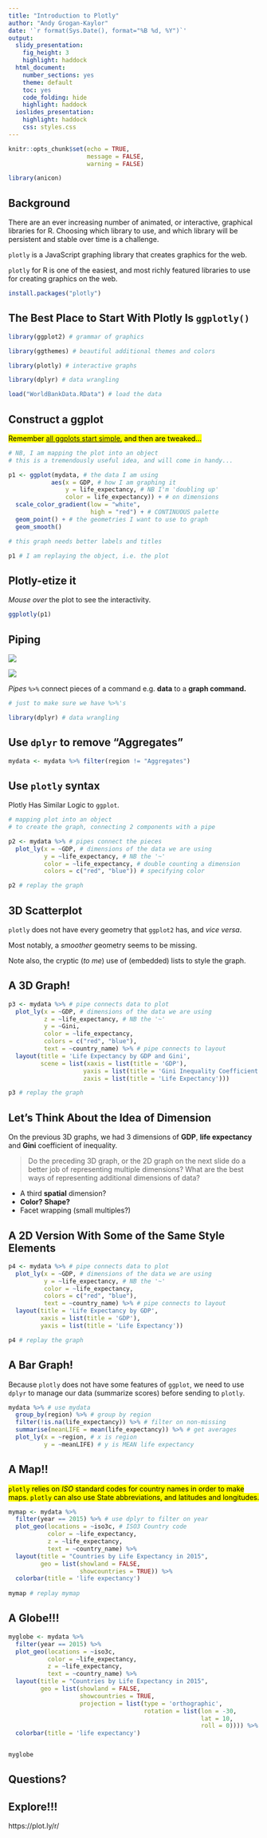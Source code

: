 ```yaml
---
title: "Introduction to Plotly"
author: "Andy Grogan-Kaylor"
date: '`r format(Sys.Date(), format="%B %d, %Y")`'
output:
  slidy_presentation:
    fig_height: 3
    highlight: haddock
  html_document:
    number_sections: yes
    theme: default
    toc: yes
    code_folding: hide
    highlight: haddock
  ioslides_presentation:
    highlight: haddock
    css: styles.css
---
```


```r

knitr::opts_chunk$set(echo = TRUE,
                      message = FALSE,
                      warning = FALSE)

library(anicon)

```

## Background

There are an ever increasing number of animated, or interactive, graphical libraries for R. Choosing which library to use, and which library will be persistent and stable over time is a challenge.

`plotly` is a JavaScript graphing library that creates graphics for the web.

`plotly` for R is one of the easiest, and most richly featured libraries to use for creating graphics on the web.

```r

install.packages("plotly")

```

## The Best Place to Start With Plotly Is `ggplotly()`

```r

library(ggplot2) # grammar of graphics

library(ggthemes) # beautiful additional themes and colors

library(plotly) # interactive graphs

library(dplyr) # data wrangling

load("WorldBankData.RData") # load the data

```

## Construct a ggplot

<mark>Remember [all ggplots start simple](http://www-personal.umich.edu/~agrogan/quick-intro-ggplot2/a-simple-quick-example.html), and then are tweaked...</mark>

```r

# NB, I am mapping the plot into an object
# this is a tremendously useful idea, and will come in handy...

p1 <- ggplot(mydata, # the data I am using
            aes(x = GDP, # how I am graphing it
                y = life_expectancy, # NB I'm 'doubling up'
                color = life_expectancy)) + # on dimensions 
  scale_color_gradient(low = "white", 
                       high = "red") + # CONTINUOUS palette
  geom_point() + # the geometries I want to use to graph
  geom_smooth()

# this graph needs better labels and titles

p1 # I am replaying the object, i.e. the plot

```

## Plotly-etize it

*Mouse over* the plot to see the interactivity.

```r

ggplotly(p1)

```

## Piping

![](https://user-images.githubusercontent.com/7526559/28526405-be541e0c-7087-11e7-9cc8-6e20bcaad334.png)

![](https://github.com/tidyverse/magrittr/blob/master/man/figures/logo.png?raw=true)

*Pipes* `%>%` connect pieces of a command e.g. **data** to a **graph command.**

```r

# just to make sure we have %>%'s

library(dplyr) # data wrangling 

```

## Use `dplyr` to remove "Aggregates"

```r

mydata <- mydata %>% filter(region != "Aggregates")

```

## Use `plotly` syntax 

Plotly Has Similar Logic to `ggplot`.

```r

# mapping plot into an object
# to create the graph, connecting 2 components with a pipe

p2 <- mydata %>% # pipes connect the pieces
  plot_ly(x = ~GDP, # dimensions of the data we are using
          y = ~life_expectancy, # NB the '~'
          color = ~life_expectancy, # double counting a dimension
          colors = c("red", "blue")) # specifying color

p2 # replay the graph

```

## 3D Scatterplot

`plotly` does not have every geometry that `ggplot2` has, and *vice versa*.

Most notably, a *smoother* geometry seems to be missing.

Note also, the cryptic (*to me*) use of (embedded) lists to style the graph.

## A 3D Graph!

```r

p3 <- mydata %>% # pipe connects data to plot
  plot_ly(x = ~GDP, # dimensions of the data we are using
          z = ~life_expectancy, # NB the '~'
          y = ~Gini,
          color = ~life_expectancy,
          colors = c("red", "blue"), 
          text = ~country_name) %>% # pipe connects to layout
  layout(title = 'Life Expectancy by GDP and Gini',
         scene = list(xaxis = list(title = 'GDP'),
                     yaxis = list(title = 'Gini Inequality Coefficient'),
                     zaxis = list(title = 'Life Expectancy')))

p3 # replay the graph

```

## Let's Think About the Idea of Dimension

On the previous 3D graphs, we had 3 dimensions of **GDP**, **life expectancy** and **Gini** coefficient of inequality. 

> Do the preceding 3D graph, or the 2D graph on the next slide do a better job of representing multiple dimensions? What are the best ways of representing additional dimensions of data? 

* A third **spatial** dimension?
* **Color?** **Shape?**
* Facet wrapping (small multiples?)

## A 2D Version With Some of the Same Style Elements

```r

p4 <- mydata %>% # pipe connects data to plot
  plot_ly(x = ~GDP, # dimensions of the data we are using
          y = ~life_expectancy, # NB the '~'
          color = ~life_expectancy, 
          colors = c("red", "blue"), 
          text = ~country_name) %>% # pipe connects to layout
  layout(title = 'Life Expectancy by GDP',
         xaxis = list(title = 'GDP'),
         yaxis = list(title = 'Life Expectancy'))

p4 # replay the graph

```


## A Bar Graph!

Because `plotly` does not have some features of `ggplot`, we need to use `dplyr` to manage our data (summarize scores) before sending to `plotly`.

```r

mydata %>% # use mydata
  group_by(region) %>% # group by region
  filter(!is.na(life_expectancy)) %>% # filter on non-missing
  summarise(meanLIFE = mean(life_expectancy)) %>% # get averages
  plot_ly(x = ~region, # x is region
          y = ~meanLIFE) # y is MEAN life expectancy


```

## A Map!!

<mark>`plotly` relies on *ISO* standard codes for country names in order to make maps. `plotly` can also use State abbreviations, and latitudes and longitudes.</mark>

```r

mymap <- mydata %>% 
  filter(year == 2015) %>% # use dplyr to filter on year
  plot_geo(locations = ~iso3c, # ISO3 Country code
           color = ~life_expectancy,
           z = ~life_expectancy,
           text = ~country_name) %>% 
  layout(title = "Countries by Life Expectancy in 2015", 
         geo = list(showland = FALSE,
                    showcountries = TRUE)) %>%
  colorbar(title = 'life expectancy') 
         
mymap # replay mymap

```

## A Globe!!!

```r

myglobe <- mydata %>% 
  filter(year == 2015) %>% 
  plot_geo(locations = ~iso3c,
           color = ~life_expectancy,
           z = ~life_expectancy,
           text = ~country_name) %>% 
  layout(title = "Countries by Life Expectancy in 2015", 
         geo = list(showland = FALSE,
                    showcountries = TRUE,
                    projection = list(type = 'orthographic',
                                      rotation = list(lon = -30,
                                                      lat = 10,
                                                      roll = 0)))) %>%
  colorbar(title = 'life expectancy') 


myglobe

```

## Questions?

## Explore!!!

https://plot.ly/r/ 







